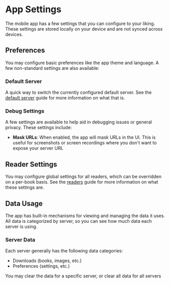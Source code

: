 # App Settings

The mobile app has a few settings that you can configure to your liking. These settings are stored locally on your device and are not synced across devices.

## Preferences

You may configure basic preferences like the app theme and language. A few non-standard settings are also available:

### Default Server

A quick way to switch the currently configured default server. See the [default server](/guides/mobile/servers#default-server) guide for more information on what that is.

### Debug Settings

A few settings are available to help aid in debugging issues or general privacy. These settings include:

- **Mask URLs**: When enabled, the app will mask URLs in the UI. This is useful for screenshots or screen recordings where you don't want to expose your server URL

## Reader Settings

You may configure global settings for all readers, which can be overridden on a per-book basis. See the [readers](/guides/mobile/reading/readers) guide for more information on what these settings are.

## Data Usage

The app has built-in mechanisms for viewing and managing the data it uses. All data is categorized by server, so you can see how much data each server is using.

### Server Data

Each server generally has the following data categories:

- Downloads (books, images, etc.)
- Preferences (settings, etc.)

You may clear the data for a specific server, or clear all data for all servers
